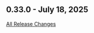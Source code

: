 ## 0.33.0 - July 18, 2025

[All Release Changes](https://github.com/SAP/cloud-sdk-java/releases/tag/rel%2F0.33.0)

